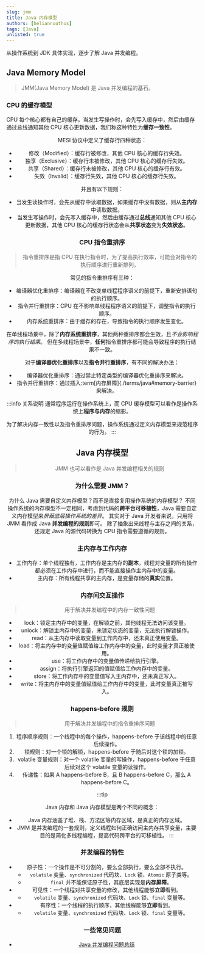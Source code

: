 ```yaml
---
slug: jmm
title: Java 内存模型
authors: [heliannuuthus]
tags: [Java]
unlisted: true
---
```


从操作系统到 JDK 具体实现，逐步了解 Java 并发编程。

<!-- truncate -->


## Java Memory Model

> JMM(Java Memory Model) 是 Java 并发编程的基石。

### CPU 的缓存模型

CPU 每个核心都有自己的缓存，当发生写操作时，会先写入缓存中，然后由缓存通过总线通知其他 CPU 核心更新数据，我们称这种特性为**缓存一致性**。

<Center
  key="cpuCacheModelImage"
  src="https://cdn.jsdelivr.net/gh/heliannuuthus/heliannuuthus.github.io@assets/static/img/2024-12-02/CPU的缓存模型-2024-12-02-21-56-53.png"
/>

MESI 协议中定义了缓存行四种状态：

- 修改（Modified）：缓存行被修改，其他 CPU 核心的缓存行失效。
- 独享（Exclusive）：缓存行未被修改，其他 CPU 核心的缓存行失效。
- 共享（Shared）：缓存行未被修改，其他 CPU 核心的缓存行有效。
- 失效（Invalid）：缓存行失效，其他 CPU 核心的缓存行失效。

并且有以下规则：

- 当发生读操作时，会先从缓存中读取数据，如果缓存中没有数据，则从**主内存**中读取数据。
- 当发生写操作时，会先写入缓存中，然后由缓存通过**总线**通知其他 CPU 核心更新数据，其他 CPU 核心的缓存行状态会从**共享状态**变为**失效状态**。

### CPU 指令重排序

> 指令重排序是指 CPU 在执行指令时，为了提高执行效率，可能会对指令的执行顺序进行重新排列。

常见的指令重排序有三种：

- 编译器优化重排序：编译器在不改变单线程程序语义的前提下，重新安排语句的执行顺序。
- 指令并行重排序：CPU 在不影响单线程程序语义的前提下，调整指令的执行顺序。
- 内存系统重排序：由于缓存的存在，导致指令的执行顺序发生变化。

在单线程场景中，除了**内存系统重排序**，其他两种重排序都会生效，且*不会影响程序的执行结果*。
但在多线程场景中，**任何**指令重排序都可能会导致程序的执行结果不一致。

对于**编译器优化重排序**以及**指令并行重排序**，有不同的解决办法：

- 编译器优化重排序：通过禁止特定类型的编译器优化重排序来解决。
- 指令并行重排序：通过插入:term[内存屏障]{./terms/java#memory-barrier}来解决。

:::info 关系说明
通常程序运行在操作系统上，而 CPU 缓存模型可以看作是操作系统上**程序与内存**的缩影。

为了解决内存一致性以及指令重排序问题，操作系统通过定义内存模型来规范程序的行为。
:::

## Java 内存模型

> JMM 也可以看作是 Java 并发编程相关的规则

### 为什么需要 JMM？

为什么 Java 需要自定义内存模型？而不是直接复用操作系统的内存模型？
不同操作系统的内存模型不一定相同，考虑到代码的**跨平台可移植性**，Java 需要自定义内存模型来*屏蔽底层操作系统的差异*。
其实对于 Java 开发者来说，只用将 JMM 看作成 Java **并发编程的规则**即可。
除了抽象出来线程与主存之间的关系，还规定 Java 的源代码转换为 CPU 指令需要遵循的规则。

### 主内存与工作内存

- 工作内存：单个线程独有，工作内存是主内存的**副本**，线程对变量的所有操作都必须在工作内存中进行，而不能直接操作主内存中的变量。
- 主内存：所有线程共享的主内存，是变量存储的**真实**位置。

### 内存间交互操作

> 用于解决并发编程中的内存一致性问题

- lock：锁定主内存中的变量，在解锁之前，其他线程无法访问该变量。
- unlock：解锁主内存中的变量，未锁定状态的变量，无法执行解锁操作。
- read：从主内存中读取变量到工作内存中，还未真正使用变量。
- load：将主内存中的变量值赋值给工作内存中的变量，此时变量才真正被使用。
- use：将工作内存中的变量值传递给执行引擎。
- assign：将执行引擎返回的值赋值给工作内存中的变量。
- store：将工作内存中的变量值写入主内存中，还未真正写入。
- write：将主内存中的变量值赋值给工作内存中的变量，此时变量真正被写入。

### happens-before 规则

> 用于解决并发编程中的指令重排序问题

1. 程序顺序规则：一个线程中的每个操作，happens-before 于该线程中的任意后续操作。
2. 锁规则：对一个锁的解锁，happens-before 于随后对这个锁的加锁。
3. volatile 变量规则：对一个 volatile 变量的写操作，happens-before 于任意后续对这个 volatile 变量的读操作。
4. 传递性：如果 A happens-before B，且 B happens-before C，那么 A happens-before C。

:::tip

Java 内存和 Java 内存模型是两个不同的概念：

- Java 内存涵盖了堆、栈、方法区等内存区域，是真正的内存区域。
- JMM 是并发编程的一套规则，定义线程如何正确访问主内存共享变量，主要目的是简化多线程编程，提高代码跨平台的可移植性。
  :::

### 并发编程的特性

- 原子性：一个操作是不可分割的，要么全部执行，要么全部不执行。
  - `volatile` 变量、`synchronized` 代码块、`Lock` 锁、`Atomic` 原子类等。
  - `final` 并不能保证原子性，其底层实现是**内存屏障**。
- 可见性：一个线程对共享变量的修改，其他线程能够**立即**看到。
  - `volatile` 变量、`synchronized` 代码块、`Lock` 锁、`final` 变量等。
- 有序性：一个线程的执行顺序，其他线程能够**立即**看到。
  - `volatile` 变量、`synchronized` 代码块、`Lock` 锁、`final` 变量等。

### 一些常见问题

- [Java 并发编程问题总结](./juc)
